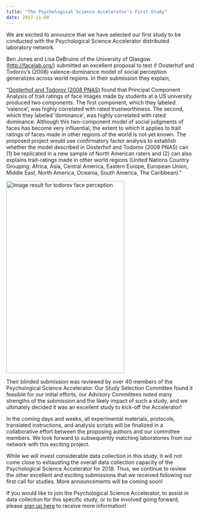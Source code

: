 ```yaml
---
title: "The Psychological Science Accelerator's First Study"
date: 2017-11-08
---
```


We are excited to announce that we have selected our first study to be conducted with the Psychological Science Accelerator distributed laboratory network.

Ben Jones and Lisa DeBruine of the University of Glasgow (<a href="http://facelab.org/" target="_blank" rel="noopener">http://facelab.org/</a>) submitted an excellent proposal to test if Oosterhof and Todorov's (2008) valence-dominance model of social perception generalizes across world regions. In their submission they explain,

"<span style="font-weight:400;"><a href="http://www.pnas.org/content/105/32/11087" target="_blank" rel="noopener">Oosterhof and Todorov (2008 PNAS)</a> found that Principal Component Analysis of trait ratings of face images made by students at a US university produced two components. The first component, which they labeled ‘valence’, was highly correlated with rated trustworthiness. The second, which they labeled ‘dominance’, was highly correlated with rated dominance. Although this two-component model of social judgments of faces has become very influential, the extent to which it applies to trait ratings of faces made in other regions of the world is not yet known. The proposed project would use confirmatory factor analysis to establish whether the model described in Oosterhof and Todorov (2008 PNAS) can (1) be replicated in a new sample of North American raters and (2) can also explains trait-ratings made in other world regions (United Nations Country Grouping: Africa, Asia, Central America, Eastern Europe, European Union, Middle East, North America, Oceania, South America, The Caribbean)."</span>

<img class="" src="https://paw.princeton.edu/sites/default/files/images/content/mind-faces.jpg" alt="Image result for todorov face perception" width="315" height="512" />

Their blinded submission was reviewed by over 40 members of the Psychological Science Accelerator. Our Study Selection Committee found it feasible for our initial efforts, our Advisory Committees noted many strengths of the submission and the likely impact of such a study, and we ultimately decided it was an excellent study to kick-off the Accelerator!

In the coming days and weeks, all experimental materials, protocols, translated instructions, and analysis scripts will be finalized in a collaborative effort between the proposing authors and our committee members. We look forward to subsequently matching laboratories from our network with this exciting project.

While we will invest considerable data collection in this study, it will not come close to exhausting the overall data collection capacity of the Psychological Science Accelerator for 2018. Thus, we continue to review the other excellent and exciting submissions that we received following our first call for studies. More announcements will be coming soon!

If you would like to join the Psychological Science Accelerator, to assist in data collection for this specific study, or to be involved going forward, please <a href="https://psysciacc.org/get-involved/" target="_blank" rel="noopener">sign up here</a> to receive more information!
